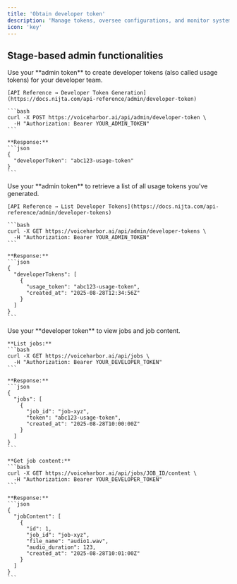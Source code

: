 ```yaml
---
title: 'Obtain developer token'
description: 'Manage tokens, oversee configurations, and monitor system usage'
icon: 'key'
---
```


## Stage-based admin functionalities

<Steps>
  <Step title="1. Generate a developer token using your admin token">
    Use your **admin token** to create developer tokens (also called usage tokens) for your developer team.

    [API Reference → Developer Token Generation](https://docs.nijta.com/api-reference/admin/developer-token)

    ```bash
    curl -X POST https://voiceharbor.ai/api/admin/developer-token \
      -H "Authorization: Bearer YOUR_ADMIN_TOKEN"
    ```

    **Response:**
    ```json
    {
      "developerToken": "abc123-usage-token"
    }
    ```
  </Step>

  <Step title="2. View all developer tokens created under your admin token">
    Use your **admin token** to retrieve a list of all usage tokens you've generated.

    [API Reference → List Developer Tokens](https://docs.nijta.com/api-reference/admin/developer-tokens)

    ```bash
    curl -X GET https://voiceharbor.ai/api/admin/developer-tokens \
      -H "Authorization: Bearer YOUR_ADMIN_TOKEN"
    ```

    **Response:**
    ```json
    {
      "developerTokens": [
        {
          "usage_token": "abc123-usage-token",
          "created_at": "2025-08-28T12:34:56Z"
        }
      ]
    }
    ```
  </Step>

  <Step title="3. Monitor jobs and usage with developer tokens">
    Use your **developer token** to view jobs and job content.

    **List jobs:**
    ```bash
    curl -X GET https://voiceharbor.ai/api/jobs \
      -H "Authorization: Bearer YOUR_DEVELOPER_TOKEN"
    ```

    **Response:**
    ```json
    {
      "jobs": [
        {
          "job_id": "job-xyz",
          "token": "abc123-usage-token",
          "created_at": "2025-08-28T10:00:00Z"
        }
      ]
    }
    ```

    **Get job content:**
    ```bash
    curl -X GET https://voiceharbor.ai/api/jobs/JOB_ID/content \
      -H "Authorization: Bearer YOUR_DEVELOPER_TOKEN"
    ```

    **Response:**
    ```json
    {
      "jobContent": [
        {
          "id": 1,
          "job_id": "job-xyz",
          "file_name": "audio1.wav",
          "audio_duration": 123,
          "created_at": "2025-08-28T10:01:00Z"
        }
      ]
    }
    ```
  </Step>
</Steps>
